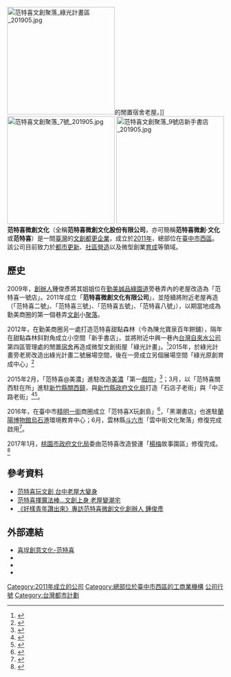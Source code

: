 {{copyedit|time=2020-04-24T06:34:19+00:00}}
{{Expand|time=2016-02-8T17:44:35+00:00}}
{{Infobox Company 
| company_name = 范特喜微創文化股份有限公司
| company_name_en = FantasyStory Inc.
| company_logo = Fantasystory tw logo.svg
| company_type = 
| company_slogan = 
| market_information = 
| foundation = 2010年
| location = {{ROC-TW}}<br>[[臺中市|臺中市]][[西區_(臺中市)|西區]]中興一巷19號
| zip_code = 
| founder = 鍾俊彥
| key_people = 鍾俊彥、潘冠呈<small>（營運[[經理|經理]]、「喜埕」網路社群創辦人）</small>
| industry = 都市更新、社區營造、創業育成
| products = 
| decrease = 
| revenue = 
| operating_income = 
| net_income = 
| profit = 
| num_employees = 
| accounting_period = 
| parent = 
| subsid = 
| footnotes = 
| width = 
| website = {{URL|https://fantasystory.com.tw/}} 
}}
[[File:范特喜文創聚落_綠光計畫區_201905.jpg|250px]]的閒置宿舍老屋。]]
[[File:范特喜文創聚落_7號_201905.jpg|250px]]
[[File:范特喜文創聚落_9號店新手書店_201905.jpg|250px]]
'''范特喜微創文化'''（全稱'''范特喜微創文化股份有限公司'''，亦可簡稱'''范特喜微創·文化'''或'''范特喜'''）是一間[[臺灣|臺灣]]的[[文創|文創]][[都更|都更]][[企業|企業]]，成立於[[2011年臺灣|2011年]]，總部位在[[臺中市|臺中市]][[西區_(臺中市)|西區]]。該公司目前致力於[[都市更新|都市更新]]、[[社區營造|社區營造]]以及微型創業[[育成中心|育成]]等領域。

== 歷史 ==
{{expand section}}
2009年，[[創辦人|創辦人]]鍾俊彥將其姐姐位在[[勤美誠品綠園道|勤美誠品綠園道]]旁巷弄內的老屋改造為「范特喜一號店」。2011年成立「'''范特喜微創文化有限公司'''」，並陸續將附近老屋再造（「范特喜二號」、「范特喜三號」、「范特喜五號」、「范特喜八號」），以期當地成為勤美商圈的第一個巷弄[[文創|文創]]小[[聚落|聚落]]。

2012年，在勤美商圈另一處打造范特喜甜點森林（今為陳允寶泉百年餅舖），隔年在甜點森林斜對角成立小空間「新手書店」，並將附近中興一巷內[[台灣自來水公司|台灣自來水公司]]第四區管理處的閒置[[宿舍|宿舍]]再造成微型文創街屋「綠光計畫」。<ref>{{Cite journal|title=古城、老街、舊屋-台中晃遊草悟道 都市叢林裡的古意微光|author=陳建瑋|url=https://udn.com/news/story/6845/1437938|journal=台灣光華雜誌|issue=1|doi=|others=|year=2016|volume=41|page=|pmid=|deadurl=yes|archiveurl=https://web.archive.org/web/20170417033905/https://udn.com/news/story/6845/1437938|archivedate=2017-04-17}}</ref>2015年，於綠光計畫旁老房改造出綠光計畫二號展場空間，後在一旁成立另個展場空間「綠光原創育成中心」<ref>{{Cite web|url=http://www.imhome-design.com/feature_detail_110.htm|title=范特喜微創文化．綠光計畫。巷弄文創小聚落|accessdate=2017-04-17|author=吳宗穎|date=|work=www.imhome-design.com|publisher=Home Design 設計玩家|deadurl=yes|archiveurl=https://web.archive.org/web/20170417235706/http://www.imhome-design.com/feature_detail_110.htm|archivedate=2017-04-17}}</ref>

2015年2月，「范特喜@美濃」進駐改造[[美濃區|美濃]]「第一[[劇場_(建築)|戲院]]」<ref>{{Cite news|url=https://www.facebook.com/%E8%8C%83%E7%89%B9%E5%96%9C%E7%BE%8E%E6%BF%83-1523939037846289/%23|title=范特喜＠美濃 - Home|date=2017-04-17|newspaper=archive.is|accessdate=2017-04-17|deadurl=yes|archiveurl=https://archive.is/20170417040140/https://www.facebook.com/%E8%8C%83%E7%89%B9%E5%96%9C%E7%BE%8E%E6%BF%83-1523939037846289/%23|archivedate=2017-04-17}}</ref>；3月，以「范特喜關西駐在所」進駐[[新竹縣|新竹縣]][[關西鎮_(台灣)|關西鎮]]，與[[新竹縣政府文化局|新竹縣政府文化局]]打造「石店子老街」與「中正路老街」<ref>{{Cite news|url=http://www.chinatimes.com/newspapers/20161124000517-260107|title=關西最短老街 時尚周添文青Fu|last=|first=|date=2017-04-17|work=|newspaper=[[中時電子報|中時電子報]]|accessdate=2017-04-17|deadurl=yes|archiveurl=https://archive.is/20170417040322/http://www.chinatimes.com/newspapers/20161124000517-260107|archivedate=2017-04-17}}</ref><ref>{{Cite web|url=http://www.techlife.com.tw/01news/01news.asp?NID=71077|title=全台最小的中正路 卻是藝術造鎮的發電機|accessdate=2017-04-17|date=2017-04-17|deadurl=yes|archiveurl=https://web.archive.org/web/20170417040521/http://www.techlife.com.tw/01news/01news.asp?NID=71077|archivedate=2017-04-17}}</ref>。

2016年，在臺中市[[精明一街|精明一街]]商圈成立「范特喜X玩劇島」<ref>{{Cite news|url=http://www.chinatimes.com/newspapers/20151201001515-260102|title=孩子樂園 玩劇島來囉|last=|first=|date=2017-04-17|work=|newspaper=中時電子報|accessdate=2017-04-17|deadurl=yes|archiveurl=https://archive.is/20170417040805/http://www.chinatimes.com/newspapers/20151201001515-260102|archivedate=2017-04-17}}</ref>，「黑潮書店」也進駐[[蘭陽博物館|蘭陽博物館]][[烏石港|烏石港]]環境教育中心；6月，雲林縣[[斗六市|斗六市]]「雲中街文化聚落」修復完成啟用<ref>{{Cite news|url=http://news.ltn.com.tw/news/life/breakingnews/1720138|title=廢墟變文化聚落 斗六雲中街活起來|last=|first=|date=|work=[[自由時報電子報|自由時報電子報]]|accessdate=2017-04-17}}</ref>。

2017年1月，[[桃園市政府文化局|桃園市政府文化局]]委由范特喜改造營運「[[楊梅區|楊梅]]故事園區」修復完成。<ref>{{Cite web|url=http://ppp.mof.gov.tw/ppp.website/Case/ShowGovplanAnnounce.aspx?AnnounceNo=tyccc1041019&LogID=|title=民間參與公共建設資訊|accessdate=2017-04-17|author=|date=|work=ppp.mof.gov.tw|publisher=財政部推動促參司}}{{Dead link|date=2020年1月 |bot=InternetArchiveBot |fix-attempted=yes }}</ref>

== 參考資料 ==
<references/>
* [http://www.chinatimes.com/newspapers/20140120000117-260204 范特喜玩文創 台中老屋大變身]
* [https://web.archive.org/web/20161011054904/http://money.udn.com/money/story/8889/1844780 范特喜揮魔法棒...文創上身 老屋變潮宅]
* [http://eradio.ner.gov.tw/otherInfo/eventNews/?recordId=1493&_sp=detail 《好樣青年讚出來》專訪范特喜微創文化創辦人 鍾俊彥]{{Dead link|date=2018年7月 |bot=InternetArchiveBot |fix-attempted=yes }}

== 外部連結 ==
*[http://www.fantasystory.com.tw/ 喜埕創意文化-范特喜]
*{{facebook|fantasystory}}
*{{instagram|fantasystory_taiwan}}
*{{youtube|channel=UCiSCjfxNbbowaJe0R-RMXQQ}}

[[Category:2011年成立的公司|Category:2011年成立的公司]]
[[Category:總部位於臺中市西區的工商業機構|Category:總部位於臺中市西區的工商業機構]]
[[Category:台中市文化|公司行號]]
[[Category:台灣都市計劃|Category:台灣都市計劃]]
